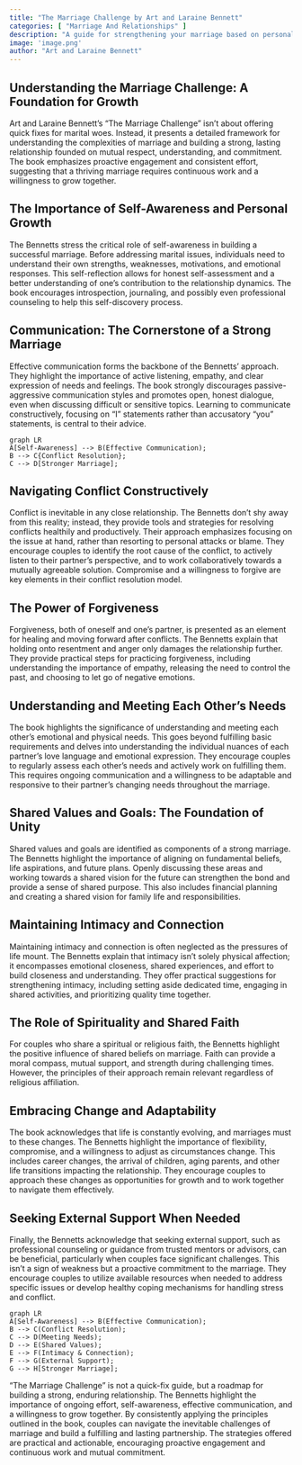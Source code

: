 ```yaml
---
title: "The Marriage Challenge by Art and Laraine Bennett"
categories: [ "Marriage And Relationships" ]
description: "A guide for strengthening your marriage based on personality types"
image: 'image.png'
author: "Art and Laraine Bennett"
---
```

## Understanding the Marriage Challenge: A Foundation for Growth

Art and Laraine Bennett's "The Marriage Challenge" isn't about offering quick fixes for marital woes. Instead, it presents a detailed framework for understanding the complexities of marriage and building a strong, lasting relationship founded on mutual respect, understanding, and commitment.  The book emphasizes proactive engagement and consistent effort, suggesting that a thriving marriage requires continuous work and a willingness to grow together.

## The Importance of Self-Awareness and Personal Growth

The Bennetts stress the critical role of self-awareness in building a successful marriage. Before addressing marital issues, individuals need to understand their own strengths, weaknesses, motivations, and emotional responses. This self-reflection allows for honest self-assessment and a better understanding of one's contribution to the relationship dynamics. The book encourages introspection, journaling, and possibly even professional counseling to help this self-discovery process.

## Communication: The Cornerstone of a Strong Marriage

Effective communication forms the backbone of the Bennetts' approach. They highlight the importance of active listening, empathy, and clear expression of needs and feelings.  The book strongly discourages passive-aggressive communication styles and promotes open, honest dialogue, even when discussing difficult or sensitive topics.  Learning to communicate constructively, focusing on "I" statements rather than accusatory "you" statements, is central to their advice.

```mermaid
graph LR
A[Self-Awareness] --> B(Effective Communication);
B --> C{Conflict Resolution};
C --> D[Stronger Marriage];
```

## Navigating Conflict Constructively

Conflict is inevitable in any close relationship. The Bennetts don't shy away from this reality; instead, they provide tools and strategies for resolving conflicts healthily and productively.  Their approach emphasizes focusing on the issue at hand, rather than resorting to personal attacks or blame.  They encourage couples to identify the root cause of the conflict, to actively listen to their partner's perspective, and to work collaboratively towards a mutually agreeable solution.  Compromise and a willingness to forgive are key elements in their conflict resolution model.

## The Power of Forgiveness

Forgiveness, both of oneself and one's partner, is presented as an element for healing and moving forward after conflicts. The Bennetts explain that holding onto resentment and anger only damages the relationship further. They provide practical steps for practicing forgiveness, including understanding the importance of empathy, releasing the need to control the past, and choosing to let go of negative emotions.

## Understanding and Meeting Each Other's Needs

The book highlights the significance of understanding and meeting each other's emotional and physical needs. This goes beyond fulfilling basic requirements and delves into understanding the individual nuances of each partner's love language and emotional expression.  They encourage couples to regularly assess each other's needs and actively work on fulfilling them. This requires ongoing communication and a willingness to be adaptable and responsive to their partner's changing needs throughout the marriage.

## Shared Values and Goals: The Foundation of Unity

Shared values and goals are identified as components of a strong marriage. The Bennetts highlight the importance of aligning on fundamental beliefs, life aspirations, and future plans. Openly discussing these areas and working towards a shared vision for the future can strengthen the bond and provide a sense of shared purpose. This also includes financial planning and creating a shared vision for family life and responsibilities.


## Maintaining Intimacy and Connection

Maintaining intimacy and connection is often neglected as the pressures of life mount. The Bennetts explain that intimacy isn't solely physical affection; it encompasses emotional closeness, shared experiences, and effort to build closeness and understanding. They offer practical suggestions for strengthening intimacy, including setting aside dedicated time, engaging in shared activities, and prioritizing quality time together.


##  The Role of Spirituality and Shared Faith

For couples who share a spiritual or religious faith, the Bennetts highlight the positive influence of shared beliefs on marriage.  Faith can provide a moral compass, mutual support, and strength during challenging times.  However, the principles of their approach remain relevant regardless of religious affiliation.


## Embracing Change and Adaptability

The book acknowledges that life is constantly evolving, and marriages must to these changes. The Bennetts highlight the importance of flexibility, compromise, and a willingness to adjust as circumstances change. This includes career changes, the arrival of children, aging parents, and other life transitions impacting the relationship. They encourage couples to approach these changes as opportunities for growth and to work together to navigate them effectively.


## Seeking External Support When Needed

Finally, the Bennetts acknowledge that seeking external support, such as professional counseling or guidance from trusted mentors or advisors, can be beneficial, particularly when couples face significant challenges. This isn't a sign of weakness but a proactive commitment to the marriage. They encourage couples to utilize available resources when needed to address specific issues or develop healthy coping mechanisms for handling stress and conflict.

```mermaid
graph LR
A[Self-Awareness] --> B(Effective Communication);
B --> C(Conflict Resolution);
C --> D(Meeting Needs);
D --> E(Shared Values);
E --> F(Intimacy & Connection);
F --> G(External Support);
G --> H[Stronger Marriage];

```

"The Marriage Challenge" is not a quick-fix guide, but a roadmap for building a strong, enduring relationship. The Bennetts highlight the importance of ongoing effort, self-awareness, effective communication, and a willingness to grow together. By consistently applying the principles outlined in the book, couples can navigate the inevitable challenges of marriage and build a fulfilling and lasting partnership. The strategies offered are practical and actionable, encouraging proactive engagement and continuous work and mutual commitment.


